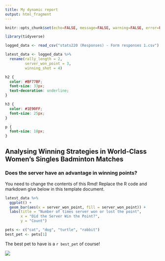 ```yaml
---
title: My dynamic report
output: html_fragment
---
```


```r
knitr::opts_chunk$set(echo=FALSE, message=FALSE, warning=FALSE, error=FALSE)

library(tidyverse)

logged_data <- read_csv("stats220 (Responses) - Form responses 1.csv")

latest_data <- logged_data %>%
  rename(rally_length = 2,
         server_won_point = 3,
         winning_shot = 4)
```

```css
h2 {
  color: #BF77BF;
  font-size: 33px;
  text-decoration: underline;
}

h3 {
  color: #1E90FF;
  font-size: 25px;
}

p {
  font-size: 18px;
}
```

## Analysing Winning Strategies in World-Class Women's Singles Badminton Matches

### Does the server have an advantage in winning points?

You need to change the contents of this Rmd! Replace the R code and markdown give below in this template document.

```r
latest_data %>%
  ggplot() + 
  geom_bar(aes(x = server_won_point, fill = server_won_point)) +
  labs(title = "Number of times server won or lost the point",
       x = "Did the Server Win the Point?",
       y = "Count")

pets <- c("cat", "dog", "turtle", "rabbit")
best_pet <- pets[1]

```

The best pet to have is a `r best_pet` of course!

![](https://c.tenor.com/-qBsG1HwR4oAAAAC/tenor.gif)
